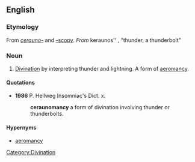 ==English==

===Etymology===
From ''[[cerauno-]]'' and [[-scopy]]''. From {{etyl|grc}} ''keraunos'' {{rfscript|Greek}}, "thunder, a thunderbolt"

===Noun===
{{en-noun|-}}

# [[divination|Divination]] by interpreting thunder and lightning. A form of [[aeromancy]].

====Quotations====
* '''1986''' P. Hellweg Insomniac's Dict. x.
*: '''ceraunomancy''' a form of divination involving thunder or thunderbolts.

====Hypernyms====
* [[aeromancy]]

[[Category:Divination]]